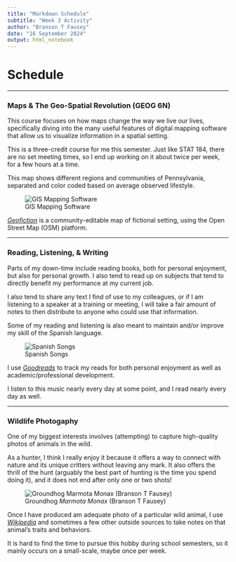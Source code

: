 ```yaml
---
title: "Markdown Schedule"
subtitle: "Week 3 Activity"
author: "Branson T Fausey"
date: "16 September 2024"
output: html_notebook
---
```


# Schedule

___

### Maps & The Geo-Spatial Revolution (GEOG 6N)

This course focuses on how maps change the way we live our lives, specifically diving into the many useful features of digital mapping software that allow us to visualize information in a spatial setting.

This is a three-credit course for me this semester. Just like STAT 184, there are no set meeting times, so I end up working on it about twice per week, for a few hours at a time.

This map shows different regions and communities of Pennsylvania, separated and color coded based on average observed lifestyle.

![GIS Mapping Software](geog6n.png)


[*Geofiction*](https://opengeofiction.net/#map=12/21.1430/84.0162&layers=B) is a community-editable map of fictional setting, using the Open Street Map (OSM) platform.

___

### Reading, Listening, & Writing

Parts of my down-time include reading books, both for personal enjoyment, but also for personal growth. I also tend to read up on subjects that tend to directly benefit my performance at my current job.

I also tend to share any text I find of use to my colleagues, or if I am listening to a speaker at a training or meeting, I will take a fair amount of notes to then distribute to anyone who could use that information.

Some of my reading and listening is also meant to maintain and/or improve my skill of the Spanish language.

![Spanish Songs](span.png)


I use [*Goodreads*](https://www.goodreads.com/) to track my reads for both personal enjoyment as well as academic/professional development.

I listen to this music nearly every day at some point, and I read nearly every day as well.

___

### Wildlife Photogaphy

One of my biggest interests involves (attempting) to capture high-quality photos of animals in the wild.

As a hunter, I think I really enjoy it because it offers a way to connect with nature and its unique critters without leaving any mark. It also offers the thrill of the hunt (arguably the best part of hunting is the time you spend doing it), and it does not end after only one or two shots!

![Groundhog *Marmota Monax* (Branson T Fausey)](IMG_4549.jpg)


Once I have produced am adequate photo of a particular wild animal, I use [*Wikipedia*](https://en.wikipedia.org/wiki/Groundhog#Behavior) and sometimes a few other outside sources to take notes on that animal's traits and behaviors.

It is hard to find the time to pursue this hobby during school semesters, so it mainly occurs on a small-scale, maybe once per week.


